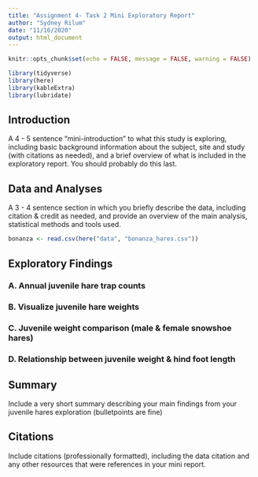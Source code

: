 ```yaml
---
title: "Assignment 4- Task 2 Mini Exploratory Report"
author: "Sydney Rilum"
date: "11/16/2020"
output: html_document
---
```


```r
knitr::opts_chunk$set(echo = FALSE, message = FALSE, warning = FALSE)

library(tidyverse)
library(here)
library(kableExtra)
library(lubridate)
```

## Introduction

A 4 - 5 sentence "mini-introduction" to what this study is exploring, including basic background information about the subject, site and study (with citations as needed), and a brief overview of what is included in the exploratory report. You should probably do this last.


## Data and Analyses

A 3 - 4 sentence section in which you briefly describe the data, including citation & credit as needed, and provide an overview of the main analysis, statistical methods and tools used.

```r
bonanza <- read.csv(here("data", "bonanza_hares.csv"))
```


## Exploratory Findings

### A. Annual juvenile hare trap counts


### B. Visualize juvenile hare weights


### C. Juvenile weight comparison (male & female snowshoe hares)


### D. Relationship between juvenile weight & hind foot length


## Summary

Include a very short summary describing your main findings from your juvenile hares exploration (bulletpoints are fine)


## Citations

Include citations (professionally formatted), including the data citation and any other resources that were references in your mini report. 


